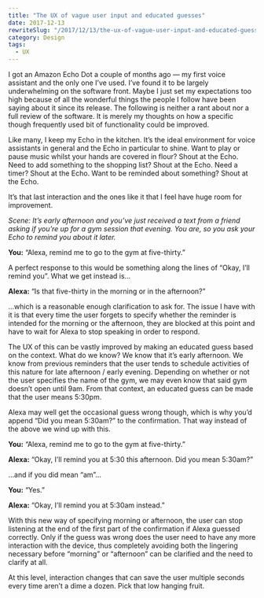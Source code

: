 ```yaml
---
title: "The UX of vague user input and educated guesses"
date: 2017-12-13
rewriteSlug: "/2017/12/13/the-ux-of-vague-user-input-and-educated-guesses"
category: Design
tags:
  - UX
---
```


I got an Amazon Echo Dot a couple of months ago — my first voice assistant and the only one I’ve used. I’ve found it to be largely underwhelming on the software front. Maybe I just set my expectations too high because of all the wonderful things the people I follow have been saying about it since its release. The following is neither a rant about nor a full review of the software. It is merely my thoughts on how a specific though frequently used bit of functionality could be improved.

Like many, I keep my Echo in the kitchen. It’s the ideal environment for voice assistants in general and the Echo in particular to shine. Want to play or pause music whilst your hands are covered in flour? Shout at the Echo. Need to add something to the shopping list? Shout at the Echo. Need a timer? Shout at the Echo. Want to be reminded about something? Shout at the Echo.

It’s that last interaction and the ones like it that I feel have huge room for improvement.

_Scene: It’s early afternoon and you’ve just received a text from a friend asking if you’re up for a gym session that evening. You are, so you ask your Echo to remind you about it later._

**You:** “Alexa, remind me to go to the gym at five-thirty.”

A perfect response to this would be something along the lines of “Okay, I’ll remind you”. What we get instead is…

**Alexa:** “Is that five-thirty in the morning or in the afternoon?”

…which is a reasonable enough clarification to ask for. The issue I have with it is that every time the user forgets to specify whether the reminder is intended for the morning or the afternoon, they are blocked at this point and have to wait for Alexa to stop speaking in order to respond.

The UX of this can be vastly improved by making an educated guess based on the context. What do we know? We know that it’s early afternoon. We know from previous reminders that the user tends to schedule activities of this nature for late afternoon / early evening. Depending on whether or not the user specifies the name of the gym, we may even know that said gym doesn’t open until 9am. From that context, an educated guess can be made that the user means 5:30pm.

Alexa may well get the occasional guess wrong though, which is why you’d append “Did you mean 5:30am?” to the confirmation. That way instead of the above we wind up with this.

**You:** “Alexa, remind me to go to the gym at five-thirty.”

**Alexa:** “Okay, I’ll remind you at 5:30 this afternoon. Did you mean 5:30am?”

…and if you did mean “am”…

**You:** “Yes.”

**Alexa:** “Okay, I’ll remind you at 5:30am instead.”

With this new way of specifying morning or afternoon, the user can stop listening at the end of the first part of the confirmation if Alexa guessed correctly. Only if the guess was wrong does the user need to have any more interaction with the device, thus completely avoiding both the lingering necessary before “morning” or “afternoon” can be clarified and the need to clarify at all.

At this level, interaction changes that can save the user multiple seconds every time aren’t a dime a dozen. Pick that low hanging fruit.

